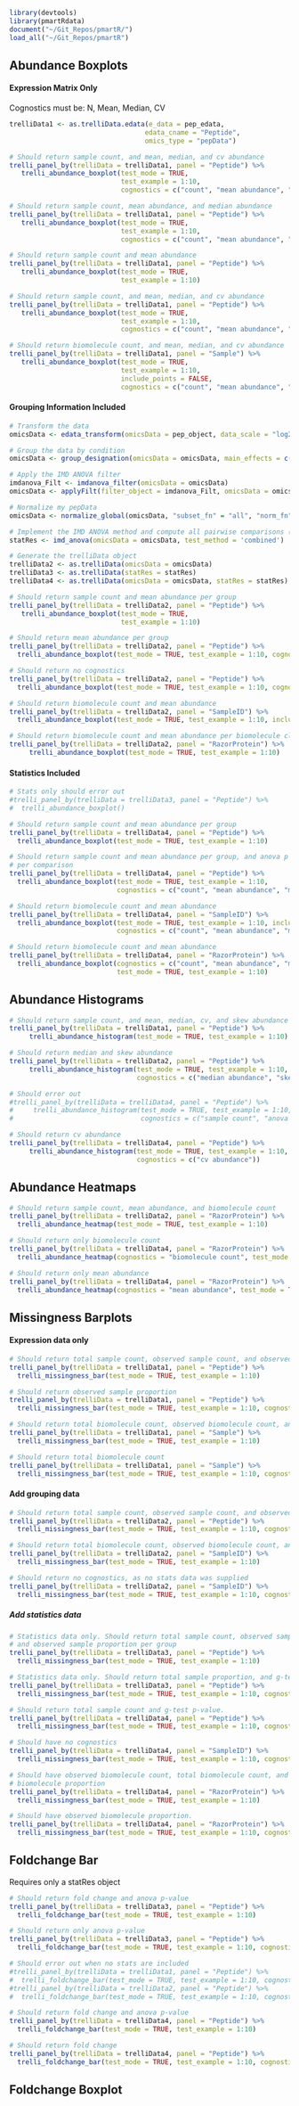 ```r
library(devtools)
library(pmartRdata)
document("~/Git_Repos/pmartR/")
load_all("~/Git_Repos/pmartR")
```

## Abundance Boxplots

#### Expression Matrix Only

Cognostics must be: N, Mean, Median, CV 

```r
trelliData1 <- as.trelliData.edata(e_data = pep_edata,
                                  edata_cname = "Peptide",
                                  omics_type = "pepData")

# Should return sample count, and mean, median, and cv abundance
trelli_panel_by(trelliData = trelliData1, panel = "Peptide") %>% 
   trelli_abundance_boxplot(test_mode = TRUE, 
                            test_example = 1:10, 
                            cognostics = c("count", "mean abundance", "median abundance", "cv abundance"))

# Should return sample count, mean abundance, and median abundance
trelli_panel_by(trelliData = trelliData1, panel = "Peptide") %>% 
   trelli_abundance_boxplot(test_mode = TRUE, 
                            test_example = 1:10, 
                            cognostics = c("count", "mean abundance", "median abundance"))

# Should return sample count and mean abundance
trelli_panel_by(trelliData = trelliData1, panel = "Peptide") %>% 
   trelli_abundance_boxplot(test_mode = TRUE, 
                            test_example = 1:10)

# Should return sample count, and mean, median, and cv abundance
trelli_panel_by(trelliData = trelliData1, panel = "Peptide") %>% 
   trelli_abundance_boxplot(test_mode = TRUE, 
                            test_example = 1:10, 
                            cognostics = c("count", "mean abundance", "median abundance", "cv abundance", "anova p-value"))

# Should return biomolecule count, and mean, median, and cv abundance
trelli_panel_by(trelliData = trelliData1, panel = "Sample") %>% 
   trelli_abundance_boxplot(test_mode = TRUE, 
                            test_example = 1:10, 
                            include_points = FALSE,
                            cognostics = c("count", "mean abundance", "median abundance", "cv abundance", "anova p-value"))
```

#### Grouping Information Included

```r
# Transform the data
omicsData <- edata_transform(omicsData = pep_object, data_scale = "log2")

# Group the data by condition
omicsData <- group_designation(omicsData = omicsData, main_effects = c("Phenotype"))

# Apply the IMD ANOVA filter
imdanova_Filt <- imdanova_filter(omicsData = omicsData)
omicsData <- applyFilt(filter_object = imdanova_Filt, omicsData = omicsData, min_nonmiss_anova=2)

# Normalize my pepData
omicsData <- normalize_global(omicsData, "subset_fn" = "all", "norm_fn" = "median", "apply_norm" = TRUE, "backtransform" = TRUE)

# Implement the IMD ANOVA method and compute all pairwise comparisons (i.e. leave the `comparisons` argument NULL)
statRes <- imd_anova(omicsData = omicsData, test_method = 'combined')

# Generate the trelliData object 
trelliData2 <- as.trelliData(omicsData = omicsData)
trelliData3 <- as.trelliData(statRes = statRes)   
trelliData4 <- as.trelliData(omicsData = omicsData, statRes = statRes)
```

```r
# Should return sample count and mean abundance per group
trelli_panel_by(trelliData = trelliData2, panel = "Peptide") %>% 
   trelli_abundance_boxplot(test_mode = TRUE, 
                            test_example = 1:10)

# Should return mean abundance per group
trelli_panel_by(trelliData = trelliData2, panel = "Peptide") %>%
  trelli_abundance_boxplot(test_mode = TRUE, test_example = 1:10, cognostics = c("mean abundance", "median abundance", "anova p-value"))

# Should return no cognostics 
trelli_panel_by(trelliData = trelliData2, panel = "Peptide") %>%
  trelli_abundance_boxplot(test_mode = TRUE, test_example = 1:10, cognostics = c("median abundance", "anova p-value"))

# Should return biomolecule count and mean abundance 
trelli_panel_by(trelliData = trelliData2, panel = "SampleID") %>%
  trelli_abundance_boxplot(test_mode = TRUE, test_example = 1:10, include_points = F)

# Should return biomolecule count and mean abundance per biomolecule class
trelli_panel_by(trelliData = trelliData2, panel = "RazorProtein") %>%
     trelli_abundance_boxplot(test_mode = TRUE, test_example = 1:10)
```

#### Statistics Included 

```r
# Stats only should error out 
#trelli_panel_by(trelliData = trelliData3, panel = "Peptide") %>% 
#  trelli_abundance_boxplot()

# Should return sample count and mean abundance per group
trelli_panel_by(trelliData = trelliData4, panel = "Peptide") %>% 
  trelli_abundance_boxplot(test_mode = TRUE, test_example = 1:10)

# Should return sample count and mean abundance per group, and anova p value and fold change
# per comparison
trelli_panel_by(trelliData = trelliData4, panel = "Peptide") %>% 
  trelli_abundance_boxplot(test_mode = TRUE, test_example = 1:10,
                           cognostics = c("count", "mean abundance", "median abundance", "cv abundance", "anova p-value", "fold change"))

# Should return biomolecule count and mean abundance 
trelli_panel_by(trelliData = trelliData4, panel = "SampleID") %>% 
  trelli_abundance_boxplot(test_mode = TRUE, test_example = 1:10, include_points = FALSE,
                           cognostics = c("count", "mean abundance", "median abundance", "cv abundance", "anova p-value", "fold change"))

# Should return biomolecule count and mean abundance 
trelli_panel_by(trelliData = trelliData4, panel = "RazorProtein") %>% 
  trelli_abundance_boxplot(cognostics = c("count", "mean abundance", "median abundance", "cv abundance", "anova p-value", "fold change"),
                           test_mode = TRUE, test_example = 1:10)
```

## Abundance Histograms

```r
# Should return sample count, and mean, median, cv, and skew abundance
trelli_panel_by(trelliData = trelliData1, panel = "Peptide") %>% 
     trelli_abundance_histogram(test_mode = TRUE, test_example = 1:10)

# Should return median and skew abundance
trelli_panel_by(trelliData = trelliData2, panel = "Peptide") %>% 
     trelli_abundance_histogram(test_mode = TRUE, test_example = 1:10,
                                cognostics = c("median abundance", "skew abundance"))

# Should error out 
#trelli_panel_by(trelliData = trelliData4, panel = "Peptide") %>% 
#     trelli_abundance_histogram(test_mode = TRUE, test_example = 1:10,
#                                cognostics = c("sample count", "anova p-value"))

# Should return cv abundance
trelli_panel_by(trelliData = trelliData4, panel = "Peptide") %>% 
     trelli_abundance_histogram(test_mode = TRUE, test_example = 1:10,
                                cognostics = c("cv abundance"))
```

## Abundance Heatmaps

```r
# Should return sample count, mean abundance, and biomolecule count
trelli_panel_by(trelliData = trelliData2, panel = "RazorProtein") %>%
  trelli_abundance_heatmap(test_mode = TRUE, test_example = 1:10)

# Should return only biomolecule count
trelli_panel_by(trelliData = trelliData4, panel = "RazorProtein") %>%
  trelli_abundance_heatmap(cognostics = "biomolecule count", test_mode = TRUE, test_example = 1:10)

# Should return only mean abundance
trelli_panel_by(trelliData = trelliData4, panel = "RazorProtein") %>%
  trelli_abundance_heatmap(cognostics = "mean abundance", test_mode = TRUE, test_example = 1:10)
```

## Missingness Barplots

#### Expression data only

```r
# Should return total sample count, observed sample count, and observed sample proportion
trelli_panel_by(trelliData = trelliData1, panel = "Peptide") %>%
  trelli_missingness_bar(test_mode = TRUE, test_example = 1:10)

# Should return observed sample proportion
trelli_panel_by(trelliData = trelliData1, panel = "Peptide") %>%
  trelli_missingness_bar(test_mode = TRUE, test_example = 1:10, cognostics = "observed proportion")

# Should return total biomolecule count, observed biomolecule count, and observed biomolecule proportion
trelli_panel_by(trelliData = trelliData1, panel = "Sample") %>%
  trelli_missingness_bar(test_mode = TRUE, test_example = 1:10)

# Should return total biomolecule count
trelli_panel_by(trelliData = trelliData1, panel = "Sample") %>%
  trelli_missingness_bar(test_mode = TRUE, test_example = 1:10, cognostics = "total count")
```

#### Add grouping data

```r
# Should return total sample count, observed sample count, and observed sample proportion per group
trelli_panel_by(trelliData = trelliData2, panel = "Peptide") %>%
  trelli_missingness_bar(test_mode = TRUE, test_example = 1:10, cognostics = "observed proportion")

# Should return total biomolecule count, observed biomolecule count, and observed biomolecule proportion
trelli_panel_by(trelliData = trelliData2, panel = "SampleID") %>%
  trelli_missingness_bar(test_mode = TRUE, test_example = 1:10)

# Should return no cognostics, as no stats data was supplied
trelli_panel_by(trelliData = trelliData2, panel = "SampleID") %>%
  trelli_missingness_bar(test_mode = TRUE, test_example = 1:10, cognostics = "g-test p-value")
```

##### Add statistics data 

```r
# Statistics data only. Should return total sample count, observed sample count, 
# and observed sample proportion per group
trelli_panel_by(trelliData = trelliData3, panel = "Peptide") %>%
  trelli_missingness_bar(test_mode = TRUE, test_example = 1:10)

# Statistics data only. Should return total sample proportion, and g-test p-value.
trelli_panel_by(trelliData = trelliData3, panel = "Peptide") %>%
  trelli_missingness_bar(test_mode = TRUE, test_example = 1:10, cognostics = c("observed proportion", "g-test p-value"))

# Should return total sample count and g-test p-value.
trelli_panel_by(trelliData = trelliData4, panel = "Peptide") %>%
  trelli_missingness_bar(test_mode = TRUE, test_example = 1:10, cognostics = c("total count", "g-test p-value"))

# Should have no cognostics
trelli_panel_by(trelliData = trelliData4, panel = "SampleID") %>%
  trelli_missingness_bar(test_mode = TRUE, test_example = 1:10, cognostics = c("g-test p-value"))

# Should have observed biomolecule count, total biomolecule count, and observed 
# biomolecule proportion
trelli_panel_by(trelliData = trelliData4, panel = "RazorProtein") %>%
  trelli_missingness_bar(test_mode = TRUE, test_example = 1:10)

# Should have observed biomolecule proportion.
trelli_panel_by(trelliData = trelliData4, panel = "RazorProtein") %>%
  trelli_missingness_bar(test_mode = TRUE, test_example = 1:10, cognostics = c("observed proportion", "g-test p-value"))
```

## Foldchange Bar

Requires only a statRes object

```r
# Should return fold change and anova p-value
trelli_panel_by(trelliData = trelliData3, panel = "Peptide") %>%
  trelli_foldchange_bar(test_mode = TRUE, test_example = 1:10)

# Should return only anova p-value
trelli_panel_by(trelliData = trelliData3, panel = "Peptide") %>%
  trelli_foldchange_bar(test_mode = TRUE, test_example = 1:10, cognostics = "anova p-value")

# Should error out when no stats are included
#trelli_panel_by(trelliData = trelliData1, panel = "Peptide") %>%
#  trelli_foldchange_bar(test_mode = TRUE, test_example = 1:10, cognostics = "anova p-value")
#trelli_panel_by(trelliData = trelliData2, panel = "Peptide") %>%
#  trelli_foldchange_bar(test_mode = TRUE, test_example = 1:10, cognostics = "anova p-value")

# Should return fold change and anova p-value
trelli_panel_by(trelliData = trelliData4, panel = "Peptide") %>%
  trelli_foldchange_bar(test_mode = TRUE, test_example = 1:10)

# Should return fold change
trelli_panel_by(trelliData = trelliData4, panel = "Peptide") %>%
  trelli_foldchange_bar(test_mode = TRUE, test_example = 1:10, cognostics = "fold change")
```

## Foldchange Boxplot

```r




```






